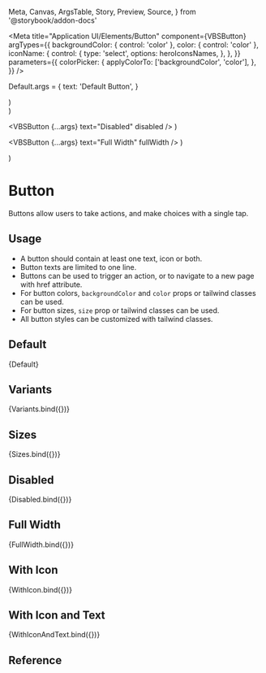   Meta,
  Canvas,
  ArgsTable,
  Story,
  Preview,
  Source,
} from '@storybook/addon-docs'

<Meta
  title="Application UI/Elements/Button"
  component={VBSButton}
  argTypes={{
    backgroundColor: { control: 'color' },
    color: { control: 'color' },
    iconName: {
      control: {
        type: 'select',
        options: heroIconsNames,
      },
    },
  }}
  parameters={{
    colorPicker: {
      applyColorTo: ['backgroundColor', 'color'],
    },
  }}
/>

Default.args = {
  text: 'Default Button',
}

  <div className="flex gap-4">
    <VBSButton {...args} text="Default" />
    <VBSButton {...args} text="Outline" variant="outline" />
  </div>
)

  <div className="flex gap-4 items-end">
    <VBSButton {...args} text="XSmall" size="xs" />
    <VBSButton {...args} text="Small" size="sm" />
    <VBSButton {...args} text="Medium" size="md" />
    <VBSButton {...args} text="Large" size="lg" />
    <VBSButton {...args} text="XLarge" size="xl" />
  </div>
)

  <VBSButton {...args} text="Disabled" disabled />
)

  <VBSButton {...args} text="Full Width" fullWidth />
)


  <div className="flex gap-4">
    <VBSButton {...args} text="With Icon and Text" iconName="CloudIcon" />
    <VBSButton
      {...args}
      text="With Icon and Text"
      iconName="CloudIcon"
      iconPosition="right"
    />
  </div>
)

# Button

Buttons allow users to take actions, and make choices with a single tap.

## Usage

- A button should contain at least one text, icon or both.
- Button texts are limited to one line.
- Buttons can be used to trigger an action, or to navigate to a new page with href attribute.
- For button colors, `backgroundColor` and `color` props or tailwind classes can be used.
- For button sizes, `size` prop or tailwind classes can be used.
- All button styles can be customized with tailwind classes.

## Default

<Canvas>
  <Story name="Default">{Default}</Story>
</Canvas>

## Variants

<Canvas>
  <Story name="Variants" class>
    {Variants.bind({})}
  </Story>
</Canvas>

## Sizes

<Canvas>
  <Story name="Sizes">{Sizes.bind({})}</Story>
</Canvas>

## Disabled

<Canvas>
  <Story name="Disabled">{Disabled.bind({})}</Story>
</Canvas>

## Full Width

<Canvas>
  <Story name="Full Width">{FullWidth.bind({})}</Story>
</Canvas>

## With Icon

<Canvas>
  <Story name="With Icon">{WithIcon.bind({})}</Story>
</Canvas>

## With Icon and Text

<Canvas>
  <Story name="With Icon and Text">{WithIconAndText.bind({})}</Story>
</Canvas>

## Reference

<ArgsTable of={VBSButton} />

